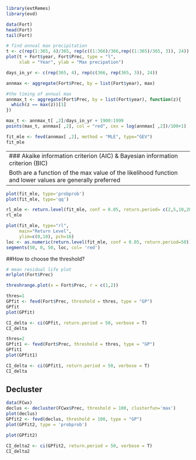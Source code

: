 ```r
library(extRemes)
library(evd)

```

```r
data(Fort)
head(Fort)
tail(Fort)

```

```r
# find annual max precipitation
t <- c(rep(1:365, 4)/365, rep(c((1:366)/366,rep((1:365)/365, 3)), 24))
plot(t + Fort$year, Fort$Prec, type = "l",
     xlab = "Year", ylab = "Max precipation")

days_in_yr <- c(rep(365, 4), rep(c(366, rep(365, 3)), 24))

annmax <- aggregate(Fort$Prec, by = list(Fort$year), max)

#the timing of annual max
annmax_t <- aggregate(Fort$Prec, by = list(Fort$year), function(z){
  which(z == max(z))[1]
})

max_t <- annmax_t[ ,2]/days_in_yr + 1900:1999
points(max_t, annmax[ ,2], col = "red", cex = log(annmax[ ,2])/100+1)

```

```r
fit_mle <- fevd(annmax[ ,2], method = "MLE", type="GEV")
fit_mle

```

---
### Akaike information criterion (AIC) & Bayesian information criterion (BIC)
Both are a function of the max value of the likelihood function and lower values are generally preferred
---

```r
plot(fit_mle, type='probprob')
plot(fit_mle, type='qq')
```

```r
rl_mle <- return.level(fit_mle, conf = 0.05, return.period= c(2,5,10,20,50,100))
rl_mle
```

```r
plot(fit_mle, type="rl",
     main="Return Level",
     ylim=c(0,10), pch=16)
loc <- as.numeric(return.level(fit_mle, conf = 0.05, return.period=50))
segments(50, 0, 50, loc, col= 'red')
```

##How to choose the threshold?

```r
# mean residual life plot
mrlplot(Fort$Prec)
```

```r
threshrange.plot(x = Fort$Prec, r = c(1,2))
```

```r
thres=1
GPfit <- fevd(Fort$Prec, threshold = thres, type = "GP")
GPfit
plot(GPfit)

CI_delta <- ci(GPfit, return.period = 50, verbose = T) 
CI_delta 
```


```r
thres=2
GPfit1 <- fevd(Fort$Prec, threshold = thres, type = "GP")
GPfit1
plot(GPfit1)

CI_delta <- ci(GPfit1, return.period = 50, verbose = T) 
CI_delta 
```


## Decluster

```r
data(FCwx)
declus <- decluster(FCwx$Prec, threshold = 100, clusterfun='max')
plot(declus)
GPfit2 <- fevd(declus, threshold = 100, type = "GP")
plot(GPfit2, type = 'probprob')
```

```r
plot(GPfit2)

CI_delta2 <- ci(GPfit2, return.period = 50, verbose = T) 
CI_delta2 
```
